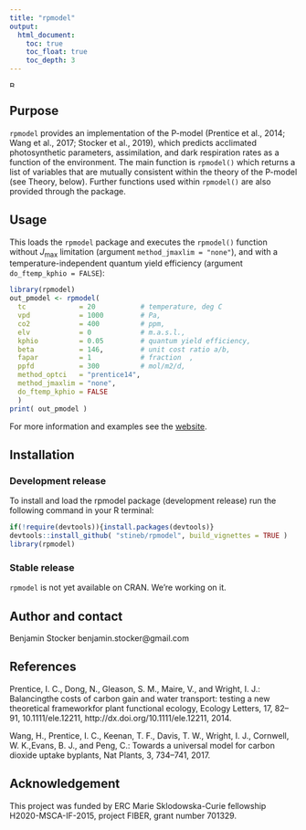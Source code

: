 ```yaml
---
title: "rpmodel"
output:
  html_document:
    toc: true
    toc_float: true
    toc_depth: 3
---
```


<!-- [![AppVeyor build status](https://ci.appveyor.com/api/projects/status/github/stineb/rsofun?branch=master&svg=true)](https://ci.appveyor.com/project/stineb/rsofun) -->
<a href="https://www.buymeacoffee.com/H2wlgqCLO" target="_blank"><img src="https://www.buymeacoffee.com/assets/img/custom_images/orange_img.png" alt="Buy Me A Coffee" height="10px" ></a>
<!-- [![Github All Releases](https://img.shields.io/github/downloads/atom/atom/total.svg)]() -->

## Purpose

`rpmodel` provides an implementation of the P-model (Prentice et al., 2014; Wang et al., 2017; Stocker et al., 2019), which predicts acclimated photosynthetic parameters, assimilation, and dark respiration rates as a function of the environment. The main function is `rpmodel()` which returns a list of variables that are mutually consistent within the theory of the P-model (see Theory, below). Further functions used within `rpmodel()` are also provided through the package.

## Usage

This loads the `rpmodel` package and executes the `rpmodel()` function without $J_{\text{max}}$ limitation (argument `method_jmaxlim = "none"`), and with a temperature-independent quantum yield efficiency (argument `do_ftemp_kphio = FALSE`):
```r
library(rpmodel)
out_pmodel <- rpmodel( 
  tc             = 20           # temperature, deg C
  vpd            = 1000         # Pa,
  co2            = 400          # ppm,
  elv            = 0            # m.a.s.l.,
  kphio          = 0.05         # quantum yield efficiency,
  beta           = 146,         # unit cost ratio a/b,
  fapar          = 1            # fraction  ,
  ppfd           = 300          # mol/m2/d,
  method_optci   = "prentice14",
  method_jmaxlim = "none",
  do_ftemp_kphio = FALSE 
  )
print( out_pmodel )
```

For more information and examples see the [website](https://stineb.github.io/rpmodel/usage.html).

## Installation

### Development release
To install and load the rpmodel package (development release) run the following command in your R terminal: 
```r
if(!require(devtools)){install.packages(devtools)}
devtools::install_github( "stineb/rpmodel", build_vignettes = TRUE )
library(rpmodel)
```

### Stable release
`rpmodel` is not yet available on CRAN. We're working on it.

## Author and contact

Benjamin Stocker
benjamin.stocker@gmail.com

## References

Prentice,  I. C.,  Dong,  N.,  Gleason,  S. M.,  Maire,  V.,  and Wright,  I. J.:  Balancingthe costs of carbon gain and water transport:  testing a new theoretical frameworkfor  plant  functional  ecology, Ecology  Letters,  17,  82–91, 10.1111/ele.12211, http://dx.doi.org/10.1111/ele.12211, 2014.

Wang, H., Prentice, I. C., Keenan, T. F., Davis, T. W., Wright, I. J., Cornwell, W. K.,Evans, B. J., and Peng, C.:  Towards a universal model for carbon dioxide uptake byplants, Nat Plants, 3, 734–741, 2017.


## Acknowledgement

This project was funded by ERC Marie Sklodowska-Curie fellowship H2020-MSCA-IF-2015, project FIBER, grant number 701329.